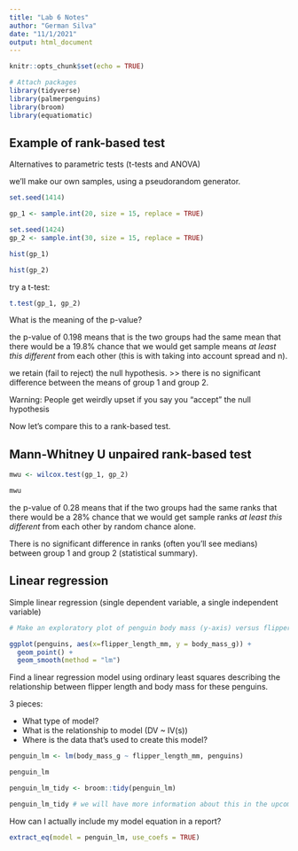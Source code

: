 ```yaml
---
title: "Lab 6 Notes"
author: "German Silva"
date: "11/1/2021"
output: html_document
---
```


```r
knitr::opts_chunk$set(echo = TRUE)

# Attach packages
library(tidyverse)
library(palmerpenguins)
library(broom)
library(equatiomatic)
```

## Example of rank-based test

Alternatives to parametric tests (t-tests and ANOVA)

we'll make our own samples, using a pseudorandom generator.

```r
set.seed(1414)

gp_1 <- sample.int(20, size = 15, replace = TRUE)

set.seed(1424)
gp_2 <- sample.int(30, size = 15, replace = TRUE)
```

```r
hist(gp_1)

hist(gp_2)

```

try a t-test:
```r
t.test(gp_1, gp_2)
```

What is the meaning of the p-value?

the p-value of 0.198 means that is the two groups had the same mean that there would be a 19.8% chance that we would get sample means *at least this different* from each other (this is with taking into account spread and n).

we retain (fail to reject) the null hypothesis. >> there is no significant difference between the means of group 1 and group 2.

Warning: People get weirdly upset if you say you "accept" the null hypothesis

Now let's compare this to a rank-based test.

## Mann-Whitney U unpaired rank-based test

```r
mwu <- wilcox.test(gp_1, gp_2)

mwu
```

the p-value of 0.28 means that if the two groups had the same ranks that there would be a 28% chance that we would get sample ranks *at least this different* from each other by random chance alone.

There is no significant difference in ranks (often you'll see medians) between group 1 and group 2 (statistical summary). 



## Linear regression

Simple linear regression (single dependent variable, a single independent variable)

```r
# Make an exploratory plot of penguin body mass (y-axis) versus flipper length (x-axis)

ggplot(penguins, aes(x=flipper_length_mm, y = body_mass_g)) +
  geom_point() +
  geom_smooth(method = "lm")
```

Find a linear regression model using ordinary least squares describing the relationship between flipper length and body mass for these penguins.

3 pieces:

- What type of model?
- What is the relationship to model (DV ~ IV(s))
- Where is the data that's used to create this model?

```r
penguin_lm <- lm(body_mass_g ~ flipper_length_mm, penguins)

penguin_lm
```

```r
penguin_lm_tidy <- broom::tidy(penguin_lm)

penguin_lm_tidy # we will have more information about this in the upcoming lectures
```

How can I actually include my model equation in a report?

```r
extract_eq(model = penguin_lm, use_coefs = TRUE)
```

